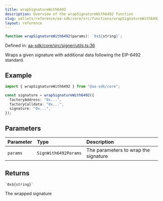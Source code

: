 ```yaml
---
title: wrapSignatureWith6492
description: Overview of the wrapSignatureWith6492 function
slug: wallets/reference/aa-sdk/core/src/functions/wrapSignatureWith6492
layout: reference
---
```


```ts
function wrapSignatureWith6492(params): `0x${string}`;
```

Defined in: [aa-sdk/core/src/signer/utils.ts:36](https://github.com/alchemyplatform/aa-sdk/blob/923a52171f7246172caf350853843e6680197da9/aa-sdk/core/src/signer/utils.ts#L36)

Wraps a given signature with additional data following the EIP-6492 standard.

## Example

```ts
import { wrapSignatureWith6492 } from "@aa-sdk/core";

const signature = wrapSignatureWith6492({
  factoryAddress: "0x...",
  factoryCalldata: "0x...",
  signature: "0x...",
});
```

## Parameters

| Parameter | Type                 | Description                          |
| :-------- | :------------------- | :----------------------------------- |
| `params`  | `SignWith6492Params` | The parameters to wrap the signature |

## Returns

`` `0x${string}` ``

The wrapped signature

